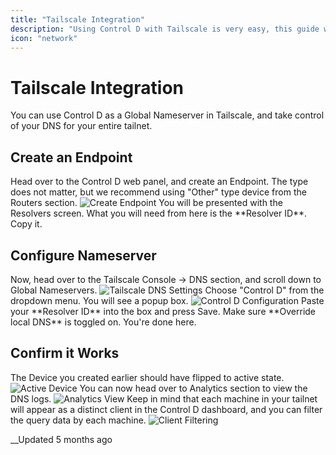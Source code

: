 ```yaml
---
title: "Tailscale Integration"
description: "Using Control D with Tailscale is very easy, this guide will show you how."
icon: "network"
---
```


# Tailscale Integration

<Info>
You can use Control D as a <Link href="https://tailscale.com/kb/1403/control-d">Global Nameserver</Link> in Tailscale, and take control of your DNS for your entire tailnet.
</Info>

## Create an Endpoint

<Info>
Head over to the Control D web panel, and create an Endpoint. The type does not matter, but we recommend using "Other" type device from the Routers section.
</Info>

<Image src="https://files.readme.io/99d20f5-image.png" alt="Create Endpoint" />

<Info>
You will be presented with the Resolvers screen. What you will need from here is the **Resolver ID**. Copy it.
</Info>

## Configure Nameserver

<Info>
Now, head over to the <Link href="https://login.tailscale.com/admin/dns">Tailscale Console -> DNS</Link> section, and scroll down to Global Nameservers.
</Info>

<Image src="https://files.readme.io/cf17eba-image.png" alt="Tailscale DNS Settings" />

<Info>
Choose "Control D" from the dropdown menu. You will see a popup box.
</Info>

<Image src="https://files.readme.io/3fc499d-image.png" alt="Control D Configuration" />

<Info>
Paste your **Resolver ID** into the box and press Save. Make sure **Override local DNS** is toggled on.
</Info>

<Info>
You're done here.
</Info>

## Confirm it Works

<Info>
The Device you created earlier should have flipped to active state.
</Info>

<Image src="https://files.readme.io/a271ac0-image.png" alt="Active Device" />

<Info>
You can now head over to Analytics section to view the DNS logs.
</Info>

<Image src="https://files.readme.io/7909099-image.png" alt="Analytics View" />

<Info>
Keep in mind that each machine in your tailnet will appear as a distinct client in the Control D dashboard, and you can filter the query data by each machine.
</Info>

<Image src="https://files.readme.io/4d79c36-image.png" alt="Client Filtering" />

__Updated 5 months ago

<Divider />